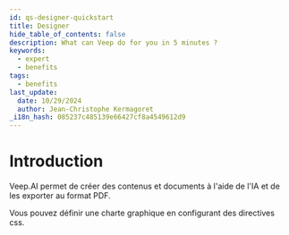 ```yaml
---
id: qs-designer-quickstart
title: Designer
hide_table_of_contents: false
description: What can Veep do for you in 5 minutes ?
keywords:
  - expert
  - benefits
tags:
  - benefits
last_update:
  date: 10/29/2024
  author: Jean-Christophe Kermagoret
_i18n_hash: 085237c485139e66427cf8a4549612d9
---
```


# Introduction

Veep.AI permet de créer des contenus et documents à l'aide de l'IA et de les exporter au format PDF.

Vous pouvez définir une charte graphique en configurant des directives css. 


